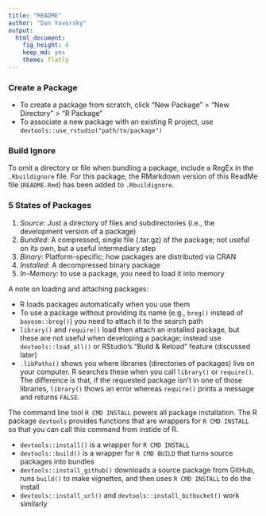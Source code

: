 ```yaml
---
title: "README"
author: "Dan Yavorsky"
output: 
  html_document: 
    fig_height: 4
    keep_md: yes
    theme: flatly
---
```


### Create a Package

- To create a package from scratch, click "New Package" > "New Directory" > "R Package"
- To associate a new package with an existing R project, use `devtools::use_rstudio("path/to/package")`

### Build Ignore

To omit a directory or file when bundling a package, include a RegEx in the `.Rbuildignore` file. For this package, the RMarkdown version of this ReadMe file (`README.Rmd`) has been added to `.Rbuildignore`.

### 5 States of Packages

  1. _Source_: Just a directory of files and subdirectories (i.e., the development version of a package)
  1. _Bundled_: A compressed, single file (.tar.gz) of the package; not useful on its own, but a useful intermediary step
  1. _Binary_: Platform-specific; how packages are distributed via CRAN
  1. _Installed_: A decompressed binary package
  1. _In-Memory_: to use a package, you need to load it into memory

A note on loading and attaching packages:

  - R loads packages automatically when you use them
  - To use a package without providing its name (e.g., `breg()` instead of `bayesm::breg()`) you need to attach it to the search path
  - `library()` and `require()` load then attach an installed package, but these are not useful when developing a package; instead use `devtools::load_all()` or RStudio's "Build & Reload" feature (discussed later)
  - `.libPaths()` shows you where libraries (directories of packages) live on your computer. R searches these when you call `library()` or `require()`. The difference is that, if the requested package isn't in one of those libraries, `library()` thows an error whereas `require()` prints a message and returns `FALSE`.


The command line tool `R CMD INSTALL` powers all package installation. The R package `devtools` provides functions that are wrappers for `R CMD INSTALL` so that you can call this command from instide of R. 

- `devtools::install()` is a wrapper for `R CMD INSTALL`
- `devtools::build()` is a wrapper for `R CMD BUILD` that turns source packages into bundles
- `devtools::install_github()` downloads a source package from GitHub, runs `build()` to make vignettes, and then uses `R CMD INSTALL` to do the install
- `devtools::install_url()` and `devtools::install_bitbucket()` work similarly





